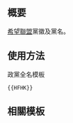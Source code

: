{{NoteTA/MediaWiki}}{{Documentation subpage}}<!-- 在本行下編輯模板說明 -->

== 概要 ==
[[希望聯盟 (香港政黨)|希望聯盟]]黨徽及黨名。

== 使用方法 ==
;政黨全名模板
 <pre>{{HFHK}}</pre>
<!--
;政黨簡稱模板
 <pre>{{HFHK/short}}</pre>
-->

== 相關模板 ==
{{香港政黨模板}}